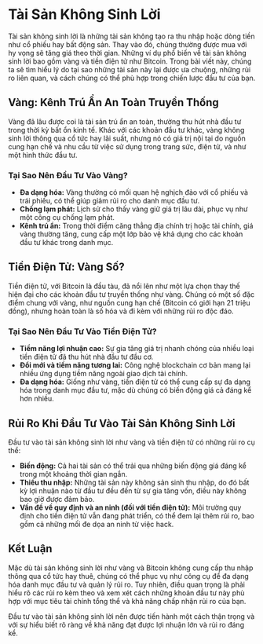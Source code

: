 # Tài Sản Không Sinh Lời

Tài sản không sinh lời là những tài sản không tạo ra thu nhập hoặc dòng tiền như cổ phiếu hay bất động sản. Thay vào đó, chúng thường được mua với hy vọng sẽ tăng giá theo thời gian. Những ví dụ phổ biến về tài sản không sinh lời bao gồm vàng và tiền điện tử như Bitcoin. Trong bài viết này, chúng ta sẽ tìm hiểu lý do tại sao những tài sản này lại được ưa chuộng, những rủi ro liên quan, và cách chúng có thể phù hợp trong chiến lược đầu tư của bạn.

## Vàng: Kênh Trú Ẩn An Toàn Truyền Thống

Vàng đã lâu được coi là tài sản trú ẩn an toàn, thường thu hút nhà đầu tư trong thời kỳ bất ổn kinh tế. Khác với các khoản đầu tư khác, vàng không sinh lời thông qua cổ tức hay lãi suất, nhưng nó có giá trị nội tại do nguồn cung hạn chế và nhu cầu từ việc sử dụng trong trang sức, điện tử, và như một hình thức đầu tư.

### Tại Sao Nên Đầu Tư Vào Vàng?
- **Đa dạng hóa:** Vàng thường có mối quan hệ nghịch đảo với cổ phiếu và trái phiếu, có thể giúp giảm rủi ro cho danh mục đầu tư.
- **Chống lạm phát:** Lịch sử cho thấy vàng giữ giá trị lâu dài, phục vụ như một công cụ chống lạm phát.
- **Kênh trú ẩn:** Trong thời điểm căng thẳng địa chính trị hoặc tài chính, giá vàng thường tăng, cung cấp một lớp bảo vệ khả dụng cho các khoản đầu tư khác trong danh mục.

## Tiền Điện Tử: Vàng Số?

Tiền điện tử, với Bitcoin là đầu tàu, đã nổi lên như một lựa chọn thay thế hiện đại cho các khoản đầu tư truyền thống như vàng. Chúng có một số đặc điểm chung với vàng, như nguồn cung hạn chế (Bitcoin có giới hạn 21 triệu đồng), nhưng hoàn toàn là số hóa và đi kèm với những rủi ro độc đáo.

### Tại Sao Nên Đầu Tư Vào Tiền Điện Tử?
- **Tiềm năng lợi nhuận cao:** Sự gia tăng giá trị nhanh chóng của nhiều loại tiền điện tử đã thu hút nhà đầu tư đầu cơ.
- **Đổi mới và tiềm năng tương lai:** Công nghệ blockchain cơ bản mang lại nhiều ứng dụng tiềm năng ngoài giao dịch tài chính.
- **Đa dạng hóa:** Giống như vàng, tiền điện tử có thể cung cấp sự đa dạng hóa trong danh mục đầu tư, mặc dù chúng có biến động giá cả đáng kể hơn nhiều.

## Rủi Ro Khi Đầu Tư Vào Tài Sản Không Sinh Lời

Đầu tư vào tài sản không sinh lời như vàng và tiền điện tử có những rủi ro cụ thể:
- **Biến động:** Cả hai tài sản có thể trải qua những biến động giá đáng kể trong một khoảng thời gian ngắn.
- **Thiếu thu nhập:** Những tài sản này không sản sinh thu nhập, do đó bất kỳ lợi nhuận nào từ đầu tư đều đến từ sự gia tăng vốn, điều này không bao giờ được đảm bảo.
- **Vấn đề về quy định và an ninh (đối với tiền điện tử):** Môi trường quy định cho tiền điện tử vẫn đang phát triển, có thể đem lại thêm rủi ro, bao gồm cả những mối đe dọa an ninh từ việc hack.

## Kết Luận

Mặc dù tài sản không sinh lời như vàng và Bitcoin không cung cấp thu nhập thông qua cổ tức hay thuê, chúng có thể phục vụ như công cụ để đa dạng hóa danh mục đầu tư và quản lý rủi ro. Tuy nhiên, điều quan trọng là phải hiểu rõ các rủi ro kèm theo và xem xét cách những khoản đầu tư này phù hợp với mục tiêu tài chính tổng thể và khả năng chấp nhận rủi ro của bạn.

Đầu tư vào tài sản không sinh lời nên được tiến hành một cách thận trọng và với sự hiểu biết rõ ràng về khả năng đạt được lợi nhuận lớn và rủi ro đáng kể.